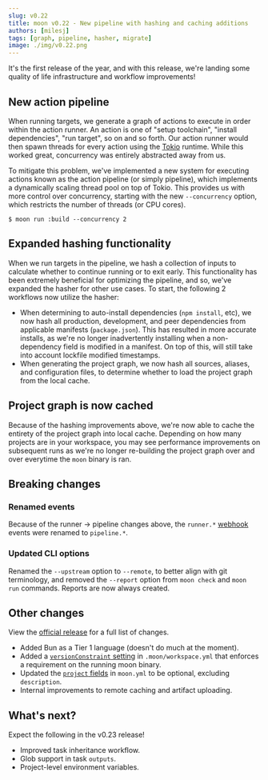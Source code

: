 ```yaml
---
slug: v0.22
title: moon v0.22 - New pipeline with hashing and caching additions
authors: [milesj]
tags: [graph, pipeline, hasher, migrate]
image: ./img/v0.22.png
---
```



It's the first release of the year, and with this release, we're landing some quality of life
infrastructure and workflow improvements!

<!--truncate-->

## New action pipeline

When running targets, we generate a graph of actions to execute in order within the action runner.
An action is one of "setup toolchain", "install dependencies", "run target", so on and so forth. Our
action runner would then spawn threads for every action using the [Tokio](https://tokio.rs/)
runtime. While this worked great, concurrency was entirely abstracted away from us.

To mitigate this problem, we've implemented a new system for executing actions known as the action
pipeline (or simply pipeline), which implements a dynamically scaling thread pool on top of Tokio.
This provides us with more control over concurrency, starting with the new `--concurrency` option,
which restricts the number of threads (or CPU cores).

```shell
$ moon run :build --concurrency 2
```

## Expanded hashing functionality

When we run targets in the pipeline, we hash a collection of inputs to calculate whether to continue
running or to exit early. This functionality has been extremely beneficial for optimizing the
pipeline, and so, we've expanded the hasher for other use cases. To start, the following 2 workflows
now utilize the hasher:

- When determining to auto-install dependencies (`npm install`, etc), we now hash all production,
  development, and peer dependencies from applicable manifests (`package.json`). This has resulted
  in more accurate installs, as we're no longer inadvertently installing when a non-dependency field
  is modified in a manifest. On top of this, will still take into account lockfile modified
  timestamps.
- When generating the project graph, we now hash all sources, aliases, and configuration files, to
  determine whether to load the project graph from the local cache.

## Project graph is now cached

Because of the hashing improvements above, we're now able to cache the entirety of the project graph
into local cache. Depending on how many projects are in your workspace, you may see performance
improvements on subsequent runs as we're no longer re-building the project graph over and over
everytime the `moon` binary is ran.

## Breaking changes

### Renamed events

Because of the runner -> pipeline changes above, the `runner.*` [webhook](/docs/guides/webhooks)
events were renamed to `pipeline.*`.

### Updated CLI options

Renamed the `--upstream` option to `--remote`, to better align with git terminology, and removed the
`--report` option from `moon check` and `moon run` commands. Reports are now always created.

## Other changes

View the
[official release](https://github.com/moonrepo/moon/releases/tag/%40moonrepo%2Fcli%400.22.0) for a
full list of changes.

- Added Bun as a Tier 1 language (doesn't do much at the moment).
- Added a [`versionConstraint` setting](/docs/config/workspace#versionconstraint) in
  `.moon/workspace.yml` that enforces a requirement on the running moon binary.
- Updated the [`project` fields](/docs/config/project#project) in `moon.yml` to be optional,
  excluding `description`.
- Internal improvements to remote caching and artifact uploading.

## What's next?

Expect the following in the v0.23 release!

- Improved task inheritance workflow.
- Glob support in task `outputs`.
- Project-level environment variables.
